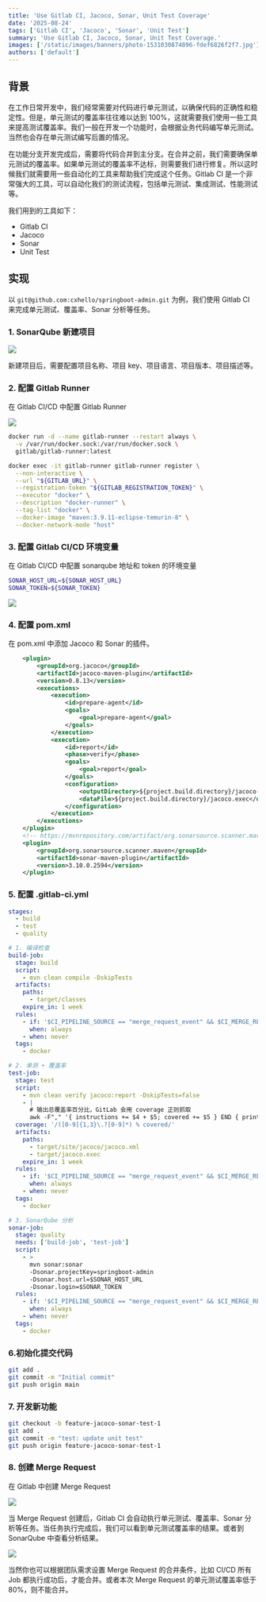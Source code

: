```yaml
---
title: 'Use Gitlab CI, Jacoco, Sonar, Unit Test Coverage'
date: '2025-08-24'
tags: ['Gitlab CI', 'Jacoco', 'Sonar', 'Unit Test']
summary: 'Use Gitlab CI, Jacoco, Sonar, Unit Test Coverage.'
images: ['/static/images/banners/photo-1531030874896-fdef6826f2f7.jpg']
authors: ['default']
---
```


## 背景

在工作日常开发中，我们经常需要对代码进行单元测试，以确保代码的正确性和稳定性。但是，单元测试的覆盖率往往难以达到 100%，这就需要我们使用一些工具来提高测试覆盖率。我们一般在开发一个功能时，会根据业务代码编写单元测试。当然也会存在单元测试编写后置的情况。

在功能分支开发完成后，需要将代码合并到主分支。在合并之前，我们需要确保单元测试的覆盖率。如果单元测试的覆盖率不达标，则需要我们进行修复。所以这时候我们就需要用一些自动化的工具来帮助我们完成这个任务。Gitlab CI 是一个非常强大的工具，可以自动化我们的测试流程，包括单元测试、集成测试、性能测试等。

我们用到的工具如下：

- Gitlab CI
- Jacoco
- Sonar
- Unit Test

## 实现

以 `git@github.com:cxhello/springboot-admin.git` 为例，我们使用 Gitlab CI 来完成单元测试、覆盖率、Sonar 分析等任务。

### 1. SonarQube 新建项目

![](https://cxhello.oss-cn-beijing.aliyuncs.com/image/20250824154204770.png)

新建项目后，需要配置项目名称、项目 key、项目语言、项目版本、项目描述等。

### 2. 配置 Gitlab Runner

在 Gitlab CI/CD 中配置 Gitlab Runner

![](https://cxhello.oss-cn-beijing.aliyuncs.com/image/20250824152915582.png)

```bash
docker run -d --name gitlab-runner --restart always \
  -v /var/run/docker.sock:/var/run/docker.sock \
  gitlab/gitlab-runner:latest

docker exec -it gitlab-runner gitlab-runner register \
  --non-interactive \
  --url "${GITLAB_URL}" \
  --registration-token "${GITLAB_REGISTRATION_TOKEN}" \
  --executor "docker" \
  --description "docker-runner" \
  --tag-list "docker" \
  --docker-image "maven:3.9.11-eclipse-temurin-8" \
  --docker-network-mode "host"
```

### 3. 配置 Gitlab CI/CD 环境变量

在 Gitlab CI/CD 中配置 sonarqube 地址和 token 的环境变量

```bash
SONAR_HOST_URL=${SONAR_HOST_URL}
SONAR_TOKEN=${SONAR_TOKEN}
```

![](https://cxhello.oss-cn-beijing.aliyuncs.com/image/20250824153235937.png)

### 4. 配置 pom.xml

在 pom.xml 中添加 Jacoco 和 Sonar 的插件。

```xml
    <plugin>
        <groupId>org.jacoco</groupId>
        <artifactId>jacoco-maven-plugin</artifactId>
        <version>0.8.13</version>
        <executions>
            <execution>
                <id>prepare-agent</id>
                <goals>
                    <goal>prepare-agent</goal>
                </goals>
            </execution>
            <execution>
                <id>report</id>
                <phase>verify</phase>
                <goals>
                    <goal>report</goal>
                </goals>
                <configuration>
                    <outputDirectory>${project.build.directory}/jacoco-report</outputDirectory>
                    <dataFile>${project.build.directory}/jacoco.exec</dataFile>
                </configuration>
            </execution>
        </executions>
    </plugin>
    <!-- https://mvnrepository.com/artifact/org.sonarsource.scanner.maven/sonar-maven-plugin -->
    <plugin>
        <groupId>org.sonarsource.scanner.maven</groupId>
        <artifactId>sonar-maven-plugin</artifactId>
        <version>3.10.0.2594</version>
    </plugin>
```

### 5. 配置 .gitlab-ci.yml

```yaml
stages:
  - build
  - test
  - quality

# 1. 编译检查
build-job:
  stage: build
  script:
    - mvn clean compile -DskipTests
  artifacts:
    paths:
      - target/classes
    expire_in: 1 week
  rules:
    - if: '$CI_PIPELINE_SOURCE == "merge_request_event" && $CI_MERGE_REQUEST_TARGET_BRANCH_NAME == "main"'
      when: always
    - when: never
  tags:
    - docker

# 2. 单测 + 覆盖率
test-job:
  stage: test
  script:
    - mvn clean verify jacoco:report -DskipTests=false
    - |
      # 输出总覆盖率百分比，GitLab 会用 coverage 正则抓取
      awk -F"," '{ instructions += $4 + $5; covered += $5 } END { print covered, "/", instructions, " instructions covered"; print 100*covered/instructions, "% covered" }' target/site/jacoco/jacoco.csv
  coverage: '/([0-9]{1,3}\.?[0-9]*) % covered/'
  artifacts:
    paths:
      - target/site/jacoco/jacoco.xml
      - target/jacoco.exec
    expire_in: 1 week
  rules:
    - if: '$CI_PIPELINE_SOURCE == "merge_request_event" && $CI_MERGE_REQUEST_TARGET_BRANCH_NAME == "main"'
      when: always
    - when: never
  tags:
    - docker

# 3. SonarQube 分析
sonar-job:
  stage: quality
  needs: ['build-job', 'test-job']
  script:
    - >
      mvn sonar:sonar
      -Dsonar.projectKey=springboot-admin
      -Dsonar.host.url=$SONAR_HOST_URL
      -Dsonar.login=$SONAR_TOKEN
  rules:
    - if: '$CI_PIPELINE_SOURCE == "merge_request_event" && $CI_MERGE_REQUEST_TARGET_BRANCH_NAME == "main"'
      when: always
    - when: never
  tags:
    - docker
```

### 6.初始化提交代码

```bash
git add .
git commit -m "Initial commit"
git push origin main
```

### 7. 开发新功能

```bash
git checkout -b feature-jacoco-sonar-test-1
git add .
git commit -m "test: update unit test"
git push origin feature-jacoco-sonar-test-1
```

### 8. 创建 Merge Request

在 Gitlab 中创建 Merge Request

![](https://cxhello.oss-cn-beijing.aliyuncs.com/image/20250824154823454.png)

当 Merge Request 创建后，Gitlab CI 会自动执行单元测试、覆盖率、Sonar 分析等任务。当任务执行完成后，我们可以看到单元测试覆盖率的结果。或者到 SonarQube 中查看分析结果。

![](https://cxhello.oss-cn-beijing.aliyuncs.com/image/20250824155105644.png)

当然你也可以根据团队需求设置 Merge Request 的合并条件，比如 CI/CD 所有 Job 都执行成功后，才能合并。或者本次 Merge Request 的单元测试覆盖率低于 80%，则不能合并。
